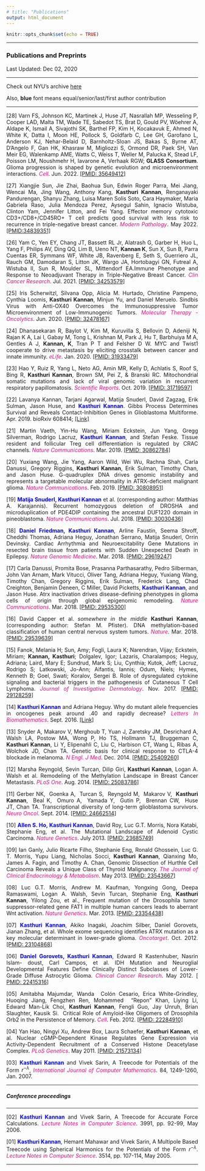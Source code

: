 ```yaml
---
# title: "Publications"
output: html_document
---
```


```r
knitr::opts_chunk$set(echo = TRUE)
```

<style>
body {
text-align: justify}
figure figcaption {
    text-align: center;}
</style>

---

### Publications and Preprints 
Last Updated: Dec 02, 2020

---

Check out NYU's archive [here](http://library.med.nyu.edu/api/publications/?person=kannak01&sort=display_rank&in-biosketch=yes)

Also, **blue** font means equal/senior/last/first author contribution

---

[28] Varn FS, Johnson KC, Martinek J, Huse JT, Nasrallah MP, Wesseling P, Cooper LAD, Malta TM, Wade TE, Sabedot TS, Brat D, Gould PV, Wöehrer A, Aldape K, Ismail A, Sivajothi SK, Barthel FP, Kim H, Kocakavuk E, Ahmed N, White K, Datta I, Moon HE, Pollock S, Goldfarb C, Lee GH, Garofano L, Anderson KJ, Nehar-Belaid D, Barnholtz-Sloan JS, Bakas S, Byrne AT, D'Angelo F, Gan HK, Khasraw M, Migliozzi S, Ormond DR, Paek SH, Van Meir EG, Walenkamp AME, Watts C, Weiss T, Weller M, Palucka K, Stead LF, Poisson LM, Noushmehr H, Iavarone A, Verhaak RGW; **GLASS Consortium**. Glioma progression is shaped by genetic evolution and microenvironment interactions. <span style="color:#e80c7a">_Cell_</span>. Jun. 2022. [[PMID: 35649412]](https://pubmed.ncbi.nlm.nih.gov/35649412/)

[27] Xiangjie Sun, Jie Zhai, Baohua Sun, Edwin Roger Parra, Mei Jiang, Wencai Ma, Jing Wang, Anthony Kang, **Kasthuri Kannan**, Renganayaki Pandurengan, Shanyu Zhang, Luisa Maren Solis Soto, Cara Haymaker, Maria Gabriela Raso, Julia Mendoza Perez, Aysegul Sahin, Ignacio Wistuba, Clinton Yam, Jennifer Litton, and Fei Yang. Effector memory cytotoxic CD3+/CD8+/CD45RO+ T cell predicts good survival with less risk to recurrence in triple-negative breast cancer. <span style="color:#e80c7a">_Modern Pathology_</span>. May 2022. [[PMID:34839351]](https://pubmed.ncbi.nlm.nih.gov/34839351/)

[26] Yam C, Yen EY, Chang JT, Bassett RL Jr, Alatrash G, Garber H, Huo L, Yang F, Philips AV, Ding QQ, Lim B, Ueno NT, **Kannan K**, Sun X, Sun B, Parra Cuentas ER, Symmans WF, White JB, Ravenberg E, Seth S, Guerriero JL, Rauch GM, Damodaran S, Litton JK, Wargo JA, Hortobagyi GN, Futreal A, Wistuba II, Sun R, Moulder SL, Mittendorf EA.Immune Phenotype and Response to Neoadjuvant Therapy in Triple-Negative Breast Cancer. <span style="color:#e80c7a">_Clin Cancer Research_</span>. Jul. 2021. [[PMID: 34253579]](https://pubmed.ncbi.nlm.nih.gov/34253579/)

[25] Iris Scherwitzl, Silvana Opp, Alicia M. Hurtado, Christine Pampeno, Cynthia Loomis, **Kasthuri Kannan**, Minjun Yu, and Daniel Meruelo. Sindbis Virus with Anti-OX40 Overcomes the Immunosuppressive Tumor Microenvironment of Low-Immunogenic Tumors. <span style="color:#e80c7a"> _Molecular Therapy - Oncolytics_</span>. Jun. 2020. [[PMID: 32478167]](https://pubmed.ncbi.nlm.nih.gov/32478167/)

[24] Dhanasekaran R, Baylot V, Kim M, Kuruvilla S, Bellovin D, Adeniji N, Rajan K A, Lai I, Gabay M, Tong L, Krishnan M, Park J, Hu T, Barbhuiya M A, Gentles A J, **Kannan, K**, Tran P T and Felsher D W. MYC and Twist1 cooperate to drive metastasis by eliciting crosstalk between cancer and innate immunity. <span style="color:#e80c7a"> _eLife_</span>. Jan. 2020. [[PMID: 31933479]](https://pubmed.ncbi.nlm.nih.gov/31933479-myc-and-twist1-cooperate-to-drive-metastasis-by-eliciting-crosstalk-between-cancer-and-innate-immunity/?from_term=kasthuri+kannan&from_size=10&from_page=2&from_pos=8)

[23] Hao Y, Ruiz R, Yang L, Neto AG, Amin MR, Kelly D, Achlatis S, Roof S, Bing R, **Kasthuri Kannan**, Brown SM, Pei Z, & Branski RC. Mitochondrial somatic mutations and lack of viral genomic variation in recurrent respiratory papillomatosis. <span style="color:#e80c7a"> _Scientific Reports_</span>. Oct. 2019. [[PMID: 31719597]](https://www.ncbi.nlm.nih.gov/pubmed/31719597)

[22] Lavanya Kannan, Tarjani Agarwal, Matija Snuderl, David Zagzag, Erik Sulman, Jason Huse, and <span style="color:blue"><b>Kasthuri Kannan</b></span>. Gibbs Process Determines Survival and Reveals Contact-Inhibition Genes in Glioblastoma Multiforme. Apr. 2019. bioRxiv 608414; [[Link]](https://doi.org/10.1101/608414)

[21] Martin Vaeth, Yin-Hu Wang, Miriam Eckstein, Jun Yang, Gregg Silverman, Rodrigo Lacruz, <span style="color:blue"><b>Kasthuri Kannan</b></span>, and Stefan Feske. Tissue resident and follicular Treg cell differentiation is regulated by CRAC channels. <span style="color:#e80c7a"> _Nature Communications_</span>. Mar. 2019. [[PMID: 30862784]](https://www.ncbi.nlm.nih.gov/pubmed/30862784/)

[20] Yuxiang Wang, Jie Yang, Aaron Wild, Wei Wu, Rachna Shah, Carla Danussi, Gregory Riggins, **Kasthuri Kannan**, Erik Sulman, Timothy Chan, and Jason Huse. G-quadruplex DNA drives genomic instability and represents a targetable molecular abnormality in ATRX-deficient malignant glioma. <span style="color:#e80c7a"> _Nature Communications_</span>. Feb. 2019. [[PMID: 30808951]](https://www.ncbi.nlm.nih.gov/pubmed/30808951)

[19] <span style="color:blue"><b>Matija Snuderl, Kasthuri Kannan</b></span> et al. (corresponding author: Matthias A. Karajannis). Recurrent homozygous deletion of DROSHA and microduplication of PDE4DIP containing the ancestral DUF1220 domain in pineoblastoma.<span style="color:#e80c7a"> _Nature Communications_</span>. Jul. 2018. [[PMID: 30030436]](https://www.ncbi.nlm.nih.gov/pmc/articles/PMC6054684/) 

[18] <span style="color:blue"><b>Daniel Friedman, Kasthuri Kannan</b></span>, Arline Faustin, Seema Shroff, Cheddhi Thomas,  Adriana Heguy, Jonathan Serrano, Matija Snuderl, Orrin Devinsky. Cardiac Arrhythmia and Neuroexcitability Gene Mutations in resected brain tissue from patients with Sudden Unexpected Death in Epilepsy. <span style="color:#e80c7a"> _Nature Genomic Medicine_</span>. Mar. 2018. [[PMID: 29619247]](https://www.ncbi.nlm.nih.gov/pubmed/29619247)

[17] Carla Danussi, Promita Bose, Prasanna Parthasarathy, Pedro Silberman, John Van Arnam, Mark Vitucci, Oliver Tang, Adriana Heguy, Yuxiang Wang, Timothy Chan, Gregory Riggins, Erik Sulman, Frederick Lang, Chad Creighton, Benjamin Deneen, C Miller, David Picketts, <span style="color:blue"><b>Kasthuri Kannan</b></span>, and Jason Huse. Atrx inactivation drives disease-defining phenotypes in glioma cells of origin through global epigenomic remodeling. <span style="color:#e80c7a"> _Nature Communications_</span>. Mar. 2018. [[PMID: 29535300]](https://www.ncbi.nlm.nih.gov/pubmed/29535300)

[16]	David Capper et al. _somewhere in the middle_ **Kasthuri Kannan**, (corresponding author: Stefan M. Pfister). DNA methylation-based classification of human central nervous system tumors. <span style="color:#e80c7a"> _Nature_</span>. Mar. 2018. [[PMID: 29539639]](https://www.ncbi.nlm.nih.gov/pubmed/29539639)

[15] Fanok, Melania H; Sun, Amy; Fogli, Laura K; Narendran, Vijay; Eckstein, Miriam; **Kannan, Kasthuri**; Dolgalev, Igor; Lazaris, Charalampos; Heguy, Adriana; Laird, Mary E; Sundrud, Mark S; Liu, Cynthia; Kutok, Jeff; Lacruz, Rodrigo S; Latkowski, Jo-Ann; Aifantis, Iannis; Odum, Niels; Hymes, Kenneth B; Goel, Swati; Koralov, Sergei B. Role of dysregulated cytokine signaling and bacterial triggers in the pathogenesis of Cutaneous T Cell Lymphoma. <span style="color:#e80c7a"> _Journal of Investigative Dermatology_</span>. Nov. 2017. [[PMID: 29128259]](https://www.ncbi.nlm.nih.gov/pubmed/29128259)

[14]	<span style="color:blue"><b> Kasthuri Kannan</b></span> and Adriana Heguy. Why do mutant allele frequencies in oncogenes peak around .40 and rapidly decrease? <span style="color:#e80c7a"> _Letters In Biomathematics_</span>. Sept. 2016. [[Link]](http://dx.doi.org/10.1080/23737867.2016.1221328)

[13]	Snyder A, Makarov V, Merghoub T, Yuan J, Zaretsky JM, Desrichard A, Walsh LA, Postow MA, Wong P, Ho TS, Hollmann TJ, Bruggeman C, **Kasthuri Kannan**, Li Y, Elipenahli C, Liu C, Harbison CT, Wang L, Ribas A, Wolchok JD, Chan TA. Genetic basis for clinical response to CTLA-4 blockade in melanoma. <span style="color:#e80c7a"> _N Engl. J Med_</span>. Dec. 2014. [[PMID: 25409260]](https://www.ncbi.nlm.nih.gov/pubmed/25409260)

[12]	Marsha Reyngold, Sevin Turcan, Dilip Giri, **Kasthuri Kannan**, Logan A. Walsh et al. Remodeling of the Methylation Landscape in Breast Cancer Metastasis. <span style="color:#e80c7a"> _PLoS One_</span>. Aug. 2014. [[PMID: 25083786]](https://www.ncbi.nlm.nih.gov/pubmed/25083786)

[11]	Gerber NK,  Goenka A,  Turcan S,  Reyngold M,  Makarov V,  **Kasthuri Kannan**,  Beal K,  Omuro A,  Yamada Y,  Gutin P,  Brennan CW,  Huse JT, Chan TA. Transcriptional diversity of long-term glioblastoma survivors. <span style="color:#e80c7a"> _Neuro Oncol_</span>. Sept. 2014. [[PMID: 24662514]](https://www.ncbi.nlm.nih.gov/pubmed/24662514)

[10]	<span style="color:blue"> <b> Allen S. Ho, Kasthuri Kannan</b></span>, David Roy, Luc G.T. Morris, Nora Katabi, Stephanie Eng, et al. The Mutational Landscape of Adenoid Cystic Carcinoma. <span style="color:#e80c7a"> _Nature Genetics_</span>. July 2013. [[PMID: 23685749]](https://www.ncbi.nlm.nih.gov/pubmed/23685749)

[09]	Ian Ganly, Julio Ricarte Filho, Stephanie Eng, Ronald Ghossein, Luc G. T. Morris, Yupu Liang, Nicholas Socci, **Kasthuri Kannan**, Qianxing Mo, James A. Fagin, and Timothy A. Chan, Genomic Dissection of Hurthle Cell Carcinoma Reveals a Unique Class of Thyroid Malignancy. <span style="color:#e80c7a"> _The Journal of Clinical Endocrinology & Metabolism_</span>. May 2013. [[PMID: 23543667]](https://www.ncbi.nlm.nih.gov/pubmed/23543667)

[08]	Luc G.T. Morris, Andrew M. Kaufman, Yongxing Gong, Deepa Ramaswami, Logan A. Walsh, Sevin Turcan, Stephanie Eng, **Kasthuri Kannan**, Yilong Zou, et al., Frequent mutation of the Drosophila tumor suppressor-related gene FAT1 in multiple human cancers leads to aberrant Wnt activation. <span style="color:#e80c7a"> _Nature Genetics_</span>. Mar. 2013. [[PMID: 23354438]](https://www.ncbi.nlm.nih.gov/pubmed/23354438)

[07] <span style="color:blue"><b>Kasthuri Kannan</b></span>, Akiko Inagaki, Joachim Silber, Daniel Gorovets, Jianan Zhang, et al. Whole exome sequencing identifies ATRX mutation as a key molecular determinant in lower-grade glioma. <span style="color:#e80c7a"> _Oncotarget_</span>. Oct. 2012. [[PMID: 23104868]](https://www.ncbi.nlm.nih.gov/pubmed/23104868)

[06]	<span style="color:blue"><b> Daniel Gorovets, Kasthuri Kannan</b></span>, Edward R Kastenhuber, Nasrin Islam- doust, Carl Campos, et al. IDH Mutation and Neuroglial Developmental Features Define Clinically Distinct Subclasses of Lower-Grade Diffuse Astrocytic Glioma. <span style="color:#e80c7a"> _Clinical Cancer Research_</span>. May 2012. [[
PMID: 22415316]](https://www.ncbi.nlm.nih.gov/pubmed/22415316)

[05]	Amitabha Majumdar, Wanda  Colón Cesario, Erica White-Grindley, Huoqing Jiang, Fengzhen Ren, Mohammed  “Repon” Khan, Liying Li, Edward Man-Lik Choi, **Kasthuri Kannan**, Fengli Guo, Jay Unruh, Brian Slaughter, Kausik Si.  Critical Role of Amyloid-like Oligomers of Drosophila Orb2 in the Persistence of Memory. <span style="color:#e80c7a"> _Cell_</span>. Feb. 2012. [[PMID: 22284910]](https://www.ncbi.nlm.nih.gov/pubmed/22284910)

[04]	Yan Hao, Ningyi Xu, Andrew Box, Laura Schaefer, **Kasthuri Kannan**, et al. Nuclear cGMP-Dependent Kinase Regulates Gene Expression via Activity-Dependent Recruitment of a Conserved Histone Deacetylase Complex. <span style="color:#e80c7a"> _PLoS Genetics_</span>. May 2011. [[PMID: 21573134]](https://www.ncbi.nlm.nih.gov/pubmed/21573134)

[03]	<span style="color:blue"><b>Kasthuri Kannan</b></span> and Vivek Sarin, A Treecode for Potentials of the Form $r^{-\lambda}$, <span style="color:#e80c7a"> _International Journal of Computer Mathematics_</span>. 84, 1249-1260, Jan. 2007.

---

##### Conference proceedings

---


[02] <span style="color:blue"><b>Kasthuri Kannan</b></span> and Vivek Sarin, A Treecode for Accurate Force Calculations. <span style="color:#e80c7a"> _Lecture Notes in Computer Science_</span>. 3991, pp. 92-99, May 2006.

[01]	<span style="color:blue"><b>Kasthuri Kannan</b></span>, Hemant Mahawar and Vivek Sarin, A Multipole Based Treecode using Spherical Harmonics for the Potentials of the Form $r^{-\lambda}$. <span style="color:#e80c7a"> _Lecture Notes in Computer Science_</span>. 3514, pp. 107-114, May 2005.

---